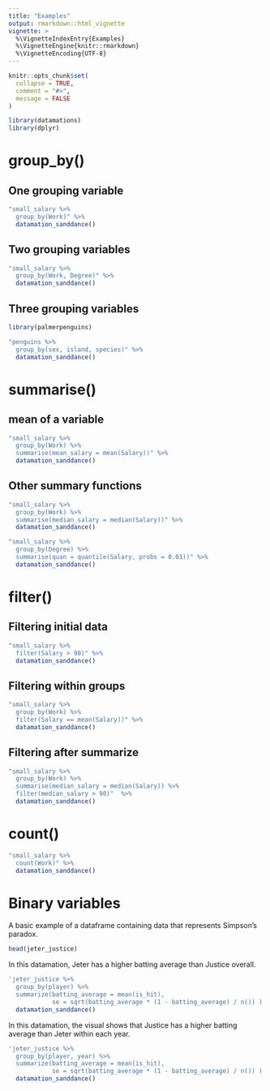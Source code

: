 ```yaml
---
title: "Examples"
output: rmarkdown::html_vignette
vignette: >
  %\VignetteIndexEntry{Examples}
  %\VignetteEngine{knitr::rmarkdown}
  %\VignetteEncoding{UTF-8}
---
```


```r
knitr::opts_chunk$set(
  collapse = TRUE,
  comment = "#>",
  message = FALSE
)
```

```r
library(datamations)
library(dplyr)
```

# group_by()

## One grouping variable

```r
"small_salary %>%
  group_by(Work)" %>%
  datamation_sanddance()
```

## Two grouping variables

```r
"small_salary %>%
  group_by(Work, Degree)" %>%
  datamation_sanddance()
```

## Three grouping variables

```r
library(palmerpenguins)

"penguins %>%
  group_by(sex, island, species)" %>%
  datamation_sanddance()
```

# summarise()

## mean of a variable

```r
"small_salary %>%
  group_by(Work) %>%
  summarise(mean_salary = mean(Salary))" %>%
  datamation_sanddance()
```

## Other summary functions

```r
"small_salary %>%
  group_by(Work) %>%
  summarise(median_salary = median(Salary))" %>%
  datamation_sanddance()
```

```r
"small_salary %>%
  group_by(Degree) %>%
  summarise(quan = quantile(Salary, probs = 0.01))" %>%
  datamation_sanddance()
```

# filter()

## Filtering initial data

```r
"small_salary %>%
  filter(Salary > 90)" %>%
  datamation_sanddance()
```

## Filtering within groups

```r
"small_salary %>%
  group_by(Work) %>%
  filter(Salary == mean(Salary))" %>%
  datamation_sanddance()
```

## Filtering after summarize

```r
"small_salary %>%
  group_by(Work) %>%
  summarise(median_salary = median(Salary)) %>%
  filter(median_salary > 90)"  %>%
  datamation_sanddance()
```

# count()

```r
"small_salary %>%
  count(Work)" %>%
  datamation_sanddance()
```

# Binary variables

A basic example of a dataframe containing data that represents Simpson's paradox.

```r
head(jeter_justice)
```


In this datamation, Jeter has a higher batting average than Justice overall.

```r
'jeter_justice %>%
  group_by(player) %>%
  summarize(batting_average = mean(is_hit),
            se = sqrt(batting_average * (1 - batting_average) / n()) )' %>%
  datamation_sanddance()
```

In this datamation, the visual shows that Justice has a higher batting average than Jeter within each year.

```r
'jeter_justice %>%
  group_by(player, year) %>%
  summarize(batting_average = mean(is_hit),
            se = sqrt(batting_average * (1 - batting_average) / n()) )' %>%
  datamation_sanddance()
```
